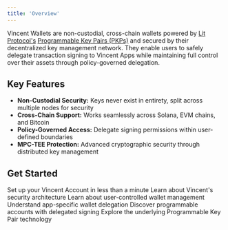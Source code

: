 ```yaml
---
title: 'Overview'
---
```


Vincent Wallets are non-custodial, cross-chain wallets powered by [Lit Protocol's](https://litprotocol.com) [Programmable Key Pairs (PKPs)](https://developer.litprotocol.com/user-wallets/pkps/overview) and secured by their decentralized key management network. They enable users to safely delegate transaction signing to Vincent Apps while maintaining full control over their assets through policy-governed delegation.

## Key Features

- **Non-Custodial Security:** Keys never exist in entirety, split across multiple nodes for security
- **Cross-Chain Support:** Works seamlessly across Solana, EVM chains, and Bitcoin
- **Policy-Governed Access:** Delegate signing permissions within user-defined boundaries
- **MPC-TEE Protection:** Advanced cryptographic security through distributed key management

## Get Started

<Columns cols={2}>
  <Card title="Create Wallet" icon="wallet" href="https://dashboard.heyvincent.ai/developer/dashboard" color="#FF4205">
    Set up your Vincent Account in less than a minute
  </Card>
  <Card title="Security Model" icon="shield" href="/concepts/introduction/security" color="#FF4205">
    Learn about Vincent's security architecture
  </Card>
</Columns>
<Columns cols={3}>
  <Card title="User Accounts" icon="user" href="/concepts/wallets/user-accounts" color="#FF4205">
    Learn about user-controlled wallet management
  </Card>
  <Card title="Agent Wallets" icon="wallet" href="/concepts/wallets/agent-wallets" color="#FF4205">
    Understand app-specific wallet delegation
  </Card>
  <Card title="Smart Accounts" icon="microchip" href="/concepts/wallets/smart-accounts" color="#FF4205">
    Discover programmable accounts with delegated signing
  </Card>
</Columns>
<Columns cols={1}>
  <Card title="PKPs Overview" icon="key" href="https://developer.litprotocol.com/user-wallets/pkps/overview" color="#FF4205">
    Explore the underlying Programmable Key Pair technology
  </Card>
</Columns>